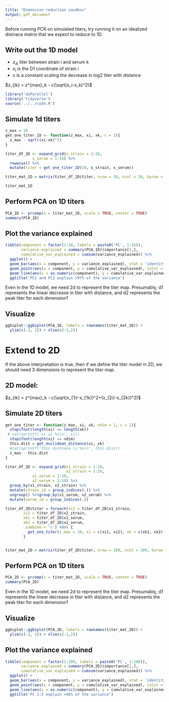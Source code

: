 ```yaml
---
title: "Dimension reduction sandbox"
output: pdf_document
---
```


Before running PCR on simulated titers, try running it on an idealized distnace matrix that we expect to reduce to 1D. 

## Write out the 1D model

* $z_{ik}$ titer between strain i and serum k
* $x_i$ is the D1 coordinate of strain i
* c is a constant scaling the decrease in log2 titer with distance


$z_{ik} = z^{max}_k - c(\sqrt(x_i-x_k)^2)$

```r
library('doParallel')
library('tidyverse')
source('../../code.R')
```


## Simulate 1d titers
```r
z_max = 10
get_one_titer_1D <- function(z_max, xi, xk, c = 1){
  z_max - sqrt((xi-xk)^2)
}

titer_df_1D <- expand_grid(x_strain = 1:10,
            x_serum = 1:10) %>%
  rowwise() %>%
  mutate(titer = get_one_titer_1D(10, x_strain, x_serum))

titer_mat_1D = matrix(titer_df_1D$titer, nrow = 10, ncol = 10, byrow = F, dimnames = list(paste0('strain', 1:10), paste0('serum', 1:10)))

titer_mat_1D
```

## Perform PCA on 1D titers
```r
PCA_1D <- prcomp(x = titer_mat_1D, scale = TRUE, center = TRUE)
summary(PCA_1D)
```

## Plot the variance explained
```r
tibble(component = factor(1:10, labels = paste0('PC', 1:10)),
       variance_explained = summary(PCA_1D)$importance[2,],
       cumulative_var_explained = cumsum(variance_explained)) %>%
  ggplot() +
  geom_bar(aes(x = component, y = variance_explained), stat = 'identity') +
  geom_point(aes(x = component, y = cumulative_var_explained), color = 'deepskyblue') +
  geom_line(aes(x = as.numeric(component), y = cumulative_var_explained), color = 'deepskyblue')  +
  ggtitle('PC1 and PC2 explain >97% of the variance')
```


Even in the 1D model, we need 2d to represent the titer map.
Presumably, d1 represents the linear decrease in titer with distance, and d2 represents the peak titer for each dimension?

## Visualize
```r
ggbiplot::ggbiplot(PCA_1D, labels = rownames(titer_mat_1D)) +
  ylim(c(-2, 2)) + xlim(c(-2,2))
```

# Extend to 2D

If the above interpretation is true, then if we define the titer model in 2D, we should need 3 dimensions to represent the titer map.


## 2D model:

$z_{ik} = z^{max}_k - c(\sqrt(x_{1i}-x_{1k})^2+(x_{2i}-x_{2k})^2)$


## Simulate 2D titers
```r
get_one_titer <- function(z_max, xi, xk, ndim = 1, c = 1){
  stopifnot(length(xi) == length(xk))
 # cat(sprintf('xi is %s\n', xi))
  stopifnot(length(xi) == ndim)
  this.dist = get_euclidean_distance(xi, xk)
  #cat(sprintf('this distnace is %s\n', this.dist))
  z_max - this.dist
}

titer_df_2D <- expand_grid(x1_strain = 1:10,
                           x2_strain = 1:10,
            x1_serum = 1:10,
            x2_serum = 1:10) %>%
  group_by(x1_strain, x2_strain) %>%
  mutate(strain_id = group_indices(.)) %>%
  ungroup() %>%group_by(x1_serum, x2_serum) %>%
  mutate(serum_id = group_indices(.))

titer_df_2D$titer = foreach(xi1 = titer_df_2D$x1_strain,
        xi2 = titer_df_2D$x2_strain,
        xk1 = titer_df_2D$x1_serum,
        xk2 = titer_df_2D$x2_serum,
        .combine = 'c') %do% {
          get_one_titer(z_max = 10, xi = c(xi1, xi2), xk = c(xk1, xk2), ndim = 2, c = 1)
        }


titer_mat_2D = matrix(titer_df_2D$titer, nrow = 100, ncol = 100, byrow = F, dimnames = list(paste0('serum', 1:100), paste0('strain', 1:100)))
```

## Perform PCA on 1D titers
```r
PCA_2D <- prcomp(x = titer_mat_2D, scale = TRUE, center = TRUE)
summary(PCA_2D)
```

Even in the 1D model, we need 2d to represent the titer map.
Presumably, d1 represents the linear decrease in titer with distance, and d2 represents the peak titer for each dimension?

## Visualize
```r
ggbiplot::ggbiplot(PCA_2D, labels = rownames(titer_mat_2D)) +
  ylim(c(-2, 2)) + xlim(c(-2,2))
```


## Plot the variance explained
```r
tibble(component = factor(1:100, labels = paste0('PC', 1:100)),
       variance_explained = summary(PCA_2D)$importance[2,],
       cumulative_var_explained = cumsum(variance_explained)) %>%
  ggplot() +
  geom_bar(aes(x = component, y = variance_explained), stat = 'identity') +
  geom_point(aes(x = component, y = cumulative_var_explained), color = 'deepskyblue') +
  geom_line(aes(x = as.numeric(component), y = cumulative_var_explained), color = 'deepskyblue')  +
  ggtitle('PC 1:3 explain >96% of the variance')
```